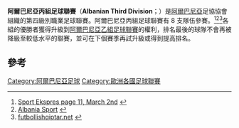 {{Infobox football league
| name             = 阿爾巴尼亞丙組足球聯賽
| image            = 
| pixels           = 
| country          = 阿爾巴尼亞
| confed           = [[歐洲足球協會聯盟|UEFA]]（[[歐洲|歐洲]]）
| founded          = {{Start date and age|1930}}
| teams            = 8 隊
| promotion        = [[阿爾巴尼亞乙組足球聯賽|阿爾巴尼亞乙組足球聯賽]]
| level            = 第 4 級
| domest_cup       = 
| season           = 2020年
| champions        = [[拿比利亞足球會|拿比利亞]]（第 1 次）
| most_champs      = [[拜利斯體育會|拜利斯]]（2 次）
| website          = [http://www.fshf.org/ 官方網站]
}}

'''阿爾巴尼亞丙組足球聯賽'''（'''Albanian Third Division'''；{{lang-sq|Kategoria e Tretë}}）是[[阿爾巴尼亞|阿爾巴尼亞]]足協協會組織的第四級別職業足球聯賽。阿爾巴尼亞丙組足球聯賽有 8 支隊伍參賽。<ref>[http://www.sportekspres.com/skedare/2mars.pdf Sport Ekspres page 11, March 2nd] {{webarchive|url=https://web.archive.org/web/20120526094943/http://www.sportekspres.com/skedare/2mars.pdf |date=2012-05-26 }}</ref><ref>[http://www.albania-sport.com/article/14689/0/Kategoria-Trete-java-4.html Albania Sport] {{webarchive|url=https://web.archive.org/web/20120321205754/http://www.albania-sport.com/article/14689/0/Kategoria-Trete-java-4.html |date=2012-03-21 }}</ref><ref>[http://futbollishqiptar.net/ futbollishqiptar.net] {{webarchive|url=https://web.archive.org/web/20110723132434/http://futbollishqiptar.net/ |date=2011-07-23 }}</ref>各組的優勝者獲得升級到[[阿爾巴尼亞乙組足球聯賽|阿爾巴尼亞乙組足球聯賽]]的權利，排名最後的球隊不會再被降級至較低水平的聯賽，並可在下個賽季再試升級或得到提高排名。

==參考==
{{reflist}}

[[Category:阿爾巴尼亞足球|Category:阿爾巴尼亞足球]]
[[Category:歐洲各國足球聯賽|Category:歐洲各國足球聯賽]]